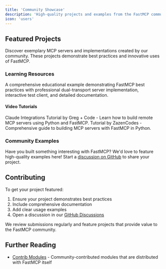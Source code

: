 ```yaml
---
title: 'Community Showcase'
description: 'High-quality projects and examples from the FastMCP community'
icon: 'users'
---
```


## Featured Projects

Discover exemplary MCP servers and implementations created by our community. These projects demonstrate best practices and innovative uses of FastMCP.

### Learning Resources

<Card title="MCP Dummy Server" icon="graduation-cap" href="https://github.com/WaiYanNyeinNaing/mcp-dummy-server">
  A comprehensive educational example demonstrating FastMCP best practices with professional dual-transport server implementation, interactive test client, and detailed documentation.
</Card>

#### Video Tutorials

<Card title="Build Remote MCP Servers w/ Python & FastMCP" icon="youtube" href="https://www.youtube.com/watch?v=bOYkbXP-GGo">
  Claude Integrations Tutorial by Greg + Code - Learn how to build remote MCP servers using Python and FastMCP.
</Card>

<Card title="FastMCP — the best way to build an MCP server with Python" icon="youtube" href="https://www.youtube.com/watch?v=rnljvmHorQw">
  Tutorial by ZazenCodes - Comprehensive guide to building MCP servers with FastMCP in Python.
</Card>

### Community Examples

Have you built something interesting with FastMCP? We'd love to feature high-quality examples here! Start a [discussion on GitHub](https://github.com/jlowin/fastmcp/discussions) to share your project.

## Contributing

To get your project featured:

1. Ensure your project demonstrates best practices
2. Include comprehensive documentation
3. Add clear usage examples
4. Open a discussion in our [GitHub Discussions](https://github.com/jlowin/fastmcp/discussions)

We review submissions regularly and feature projects that provide value to the FastMCP community.

## Further Reading

- [Contrib Modules](/integrations/contrib) - Community-contributed modules that are distributed with FastMCP itself